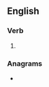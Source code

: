 ==English==

===Verb===
{{head|en|verb form}}

# {{en-past of|sodomise}}

===Anagrams===
* {{anagrams|en|a=ddeimooss|diosmosed}}